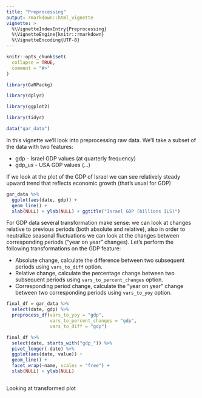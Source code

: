 ```yaml
---
title: "Preprocessing"
output: rmarkdown::html_vignette
vignette: >
  %\VignetteIndexEntry{Preprocessing}
  %\VignetteEngine{knitr::rmarkdown}
  %\VignetteEncoding{UTF-8}
---
```


```r
knitr::opts_chunk$set(
  collapse = TRUE,
  comment = "#>"
)
```

```r

library(GaRPackg)

library(dplyr)

library(ggplot2)

library(tidyr)

```


```r

data("gar_data")


```

In this vignette we'll look into preprocessing raw data. We'll take a subset of the data with two features:

 * gdp - Israel GDP values (at quarterly frequency)
 * gdp_us - USA GDP values (...)

If we look at the plot of the GDP of Israel we can see relatively steady
upward trend that reflects economic growth (that's usual for GDP)

```r

gar_data %>% 
  ggplot(aes(date, gdp)) + 
  geom_line() + 
  xlab(NULL) + ylab(NULL) + ggtitle("Israel GDP (billions ILS)")

```

For GDP data several transformation make sense:  we can look at changes
relative to previous periods (both absolute and relative), also in order to neutralize seasonal fluctuations we can look at the changes between
corresponding periods ("year on year" changes). Let's perform the following transformations on the GDP feature:

 * Absolute change, calculate the difference between two subsequent periods
 using `vars_to_diff` option.
 * Relative change, calculate the percentage change between two subsequent
 periods using `vars_to_percent_changes` option.
 * Corresponding period change, calculate the "year on year" change
 between two corresponding periods using `vars_to_yoy` option.
 
```r

final_df = gar_data %>% 
  select(date, gdp) %>% 
  preprocess_df(vars_to_yoy = "gdp",
                vars_to_percent_changes = "gdp",
                vars_to_diff = "gdp")

final_df %>% 
  select(date, starts_with("gdp_")) %>% 
  pivot_longer(-date) %>% 
  ggplot(aes(date, value)) + 
  geom_line() + 
  facet_wrap(~name, scales = "free") + 
  xlab(NULL) + ylab(NULL)



```

Looking at transformed plot 
